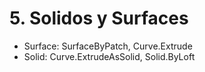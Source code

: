 
# 5. Solidos y Surfaces
* Surface: SurfaceByPatch, Curve.Extrude
* Solid: Curve.ExtrudeAsSolid, Solid.ByLoft